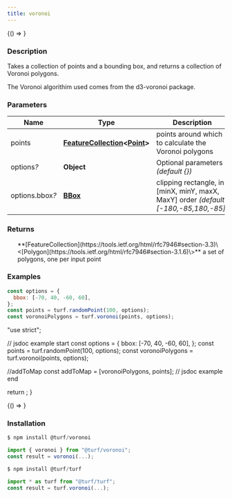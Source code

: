 ```yaml
---
title: voronoi
---
```



<!-- Expose turf as global var for experimenting in the browser console -->

<BrowserOnly>{() => <WindowTurfGlobal turf={turf} />}</BrowserOnly>

### Description

Takes a collection of points and a bounding box, and returns a collection
of Voronoi polygons.

The Voronoi algorithim used comes from the d3-voronoi package.

### Parameters

| Name                 | Type                                                                                                                                   | Description                                                                          |
| -------------------- | -------------------------------------------------------------------------------------------------------------------------------------- | ------------------------------------------------------------------------------------ |
| points               | **[FeatureCollection](https://tools.ietf.org/html/rfc7946#section-3.3)\<[Point](https://tools.ietf.org/html/rfc7946#section-3.1.2)\>** | points around which to calculate the Voronoi polygons                                |
| options<i>?</i>      | **Object**                                                                                                                             | Optional parameters _(default \{\})_                                                 |
| options.bbox<i>?</i> | **[BBox](https://tools.ietf.org/html/rfc7946#section-5)**                                                                              | clipping rectangle, in [minX, minY, maxX, MaxY] order _(default [-180,-85,180,-85])_ |

### Returns

<ul>
  **[FeatureCollection](https://tools.ietf.org/html/rfc7946#section-3.3)\<[Polygon](https://tools.ietf.org/html/rfc7946#section-3.1.6)\>** a set of polygons, one per input point

</ul>

### Examples

```javascript
const options = {
  bbox: [-70, 40, -60, 60],
};
const points = turf.randomPoint(100, options);
const voronoiPolygons = turf.voronoi(points, options);
```

  "use strict";

  // jsdoc example start
  const options = {
    bbox: [-70, 40, -60, 60],
  };
  const points = turf.randomPoint(100, options);
  const voronoiPolygons = turf.voronoi(points, options);

  //addToMap
  const addToMap = [voronoiPolygons, points];
  // jsdoc example end

  return <ExampleMap addToMap={addToMap} />;
}

<!-- prettier-ignore -->
<BrowserOnly>{() => <Map0 />}</BrowserOnly>

### Installation

```javascript
$ npm install @turf/voronoi

import { voronoi } from "@turf/voronoi";
const result = voronoi(...);
```

```javascript
$ npm install @turf/turf

import * as turf from "@turf/turf";
const result = turf.voronoi(...);
```
